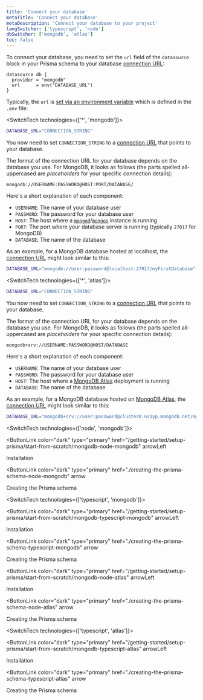 ```yaml
---
title: 'Connect your database'
metaTitle: 'Connect your database'
metaDescription: 'Connect your database to your project'
langSwitcher: ['typescript', 'node']
dbSwitcher: ['mongodb', 'atlas']
toc: false
---
```


To connect your database, you need to set the `url` field of the `datasource` block in your Prisma schema to your database [connection URL](/reference/database-reference/connection-urls):

```prisma file=prisma/schema.prisma
datasource db {
  provider = "mongodb"
  url      = env("DATABASE_URL")
}
```

Typically, the `url` is [set via an environment variable](/guides/development-environment/environment-variables) which is defined in the `.env` file:

<SwitchTech technologies={['*', 'mongodb']}>

```bash file=.env
DATABASE_URL="CONNECTION_STRING"
```

You now need to set `CONNECTION_STRING` to a [connection URL](/reference/database-reference/connection-urls) that points to your database.

The format of the connection URL for your database depends on the database you use. For MongoDB, it looks as follows (the parts spelled all-uppercased are _placeholders_ for your specific connection details):

```no-lines
mongodb://USERNAME:PASSWORD@HOST:PORT/DATABASE/
```

Here's a short explanation of each component:

- `USERNAME`: The name of your database user
- `PASSWORD`: The password for your database user
- `HOST`: The host where a [`mongod`](https://docs.mongodb.com/manual/reference/program/mongod/#mongodb-binary-bin.mongod)/[`mongos`](https://docs.mongodb.com/manual/reference/program/mongos/#mongodb-binary-bin.mongos) instance is running
- `PORT`: The port where your database server is running (typically `27017` for MongoDB)
- `DATABASE`: The name of the database

As an example, for a MongoDB database hosted at localhost, the [connection URL](/reference/database-reference/connection-urls) might look similar to this:

```bash file=.env
DATABASE_URL="mongodb://user:password@localhost:27017/myFirstDatabase"
```

</SwitchTech>

<SwitchTech technologies={['*', 'atlas']}>

```bash file=.env
DATABASE_URL="CONNECTION_STRING"
```

You now need to set `CONNECTION_STRING` to a [connection URL](/reference/database-reference/connection-urls) that points to your database.

The format of the connection URL for your database depends on the database you use. For MongoDB, it looks as follows (the parts spelled all-uppercased are _placeholders_ for your specific connection details):

```no-lines
mongodb+srv://USERNAME:PASSWORD@HOST/DATABASE
```

Here's a short explanation of each component:

- `USERNAME`: The name of your database user
- `PASSWORD`: The password for your database user
- `HOST`: The host where a [MongoDB Atlas](https://www.mongodb.com/cloud/atlas) deployment is running
- `DATABASE`: The name of the database

As an example, for a MongoDB database hosted on [MongoDB Atlas](https://www.mongodb.com/cloud/atlas), the [connection URL](/reference/database-reference/connection-urls) might look similar to this:

```bash file=.env
DATABASE_URL="mongodb+srv://user:password@cluster0.ns1yp.mongodb.net/myFirstDatabase"
```

</SwitchTech>

<SwitchTech technologies={['node', 'mongodb']}>

<NavigationLinksContainer>

<ButtonLink
  color="dark"
  type="primary"
  href="/getting-started/setup-prisma/start-from-scratch/mongodb-node-mongodb"
  arrowLeft
>
  Installation
</ButtonLink>

<ButtonLink
  color="dark"
  type="primary"
  href="./creating-the-prisma-schema-node-mongodb"
  arrow
>
  Creating the Prisma schema
</ButtonLink>

</NavigationLinksContainer>

</SwitchTech>

<SwitchTech technologies={['typescript', 'mongodb']}>

<NavigationLinksContainer>

<ButtonLink
  color="dark"
  type="primary"
  href="/getting-started/setup-prisma/start-from-scratch/mongodb-typescript-mongodb"
  arrowLeft
>
  Installation
</ButtonLink>

<ButtonLink
  color="dark"
  type="primary"
  href="./creating-the-prisma-schema-typescript-mongodb"
  arrow
>
  Creating the Prisma schema
</ButtonLink>

</NavigationLinksContainer>

</SwitchTech>
<SwitchTech technologies={['node', 'atlas']}>

<NavigationLinksContainer>

<ButtonLink
  color="dark"
  type="primary"
  href="/getting-started/setup-prisma/start-from-scratch/mongodb-node-atlas"
  arrowLeft
>
  Installation
</ButtonLink>

<ButtonLink
  color="dark"
  type="primary"
  href="./creating-the-prisma-schema-node-atlas"
  arrow
>
  Creating the Prisma schema
</ButtonLink>

</NavigationLinksContainer>

</SwitchTech>

<SwitchTech technologies={['typescript', 'atlas']}>

<NavigationLinksContainer>

<ButtonLink
  color="dark"
  type="primary"
  href="/getting-started/setup-prisma/start-from-scratch/mongodb-typescript-atlas"
  arrowLeft
>
  Installation
</ButtonLink>

<ButtonLink
  color="dark"
  type="primary"
  href="./creating-the-prisma-schema-typescript-atlas"
  arrow
>
  Creating the Prisma schema
</ButtonLink>

</NavigationLinksContainer>

</SwitchTech>
